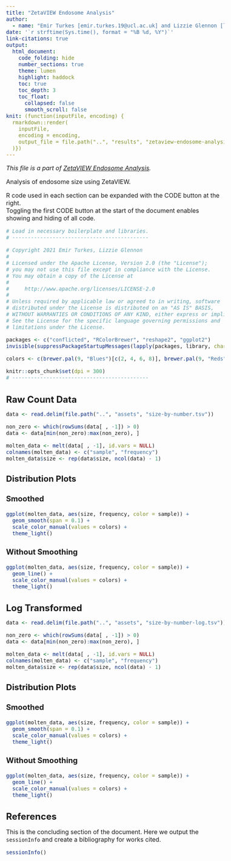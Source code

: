 ```yaml
---
title: "ZetaVIEW Endosome Analysis"
author:
  - name: "Emir Turkes [emir.turkes.19@ucl.ac.uk] and Lizzie Glennon [lizzie.glennon@ucl.ac.uk]"
date: '`r strftime(Sys.time(), format = "%B %d, %Y")`'
link-citations: true
output:
  html_document:
    code_folding: hide
    number_sections: true
    theme: lumen
    highlight: haddock
    toc: true
    toc_depth: 3
    toc_float:
      collapsed: false
      smooth_scroll: false
knit: (function(inputFile, encoding) {
  rmarkdown::render(
    inputFile,
    encoding = encoding,
    output_file = file.path("..", "results", "zetaview-endosome-analysis.html")
  )})
---
```


<style type="text/css">
body {font-size: 16px;}
h1.title {font-size: 35px;}
h1 {font-size: 24px;}
h2 {font-size: 22px;}
h3 {font-size: 20px;}
.toc-content {padding-left: 0px; padding-right: 0px;}
div.tocify {width: 100%;}
.tocify-subheader .tocify-item {font-size: 0.95em; padding-left: 25px; text-indent: 0;}
.tocify-subheader .tocify-subheader .tocify-item {
  font-size: 0.95em; padding-left: 35px; text-indent: 0;
}
div.main-container {max-width: none; width: 100%;}
</style>

*This file is a part of [ZetaVIEW Endosome Analysis](https://github.com/eturkes/zetaview-endosome-analysis).*

Analysis of endosome size using ZetaVIEW.

R code used in each section can be expanded with the CODE button at the right.  
Toggling the first CODE button at the start of the document enables showing and hiding of all code.

```r
# Load in necessary boilerplate and libraries.
# --------------------------------------------

# Copyright 2021 Emir Turkes, Lizzie Glennon
# 
# Licensed under the Apache License, Version 2.0 (the "License");
# you may not use this file except in compliance with the License.
# You may obtain a copy of the License at
# 
#     http://www.apache.org/licenses/LICENSE-2.0
# 
# Unless required by applicable law or agreed to in writing, software
# distributed under the License is distributed on an "AS IS" BASIS,
# WITHOUT WARRANTIES OR CONDITIONS OF ANY KIND, either express or implied.
# See the License for the specific language governing permissions and
# limitations under the License.

packages <- c("conflicted", "RColorBrewer", "reshape2", "ggplot2")
invisible(suppressPackageStartupMessages(lapply(packages, library, character.only = TRUE)))

colors <- c(brewer.pal(9, "Blues")[c(2, 4, 6, 8)], brewer.pal(9, "Reds")[c(2, 4, 6, 8)])

knitr::opts_chunk$set(dpi = 300)
# --------------------------------------------
```

# Raw Count Data

```r
data <- read.delim(file.path("..", "assets", "size-by-number.tsv"))

non_zero <- which(rowSums(data[ , -1]) > 0)
data <- data[min(non_zero):max(non_zero), ]

molten_data <- melt(data[ , -1], id.vars = NULL)
colnames(molten_data) <- c("sample", "frequency")
molten_data$size <- rep(data$size, ncol(data) - 1)
```

## Distribution Plots

### Smoothed

```r
ggplot(molten_data, aes(size, frequency, color = sample)) +
  geom_smooth(span = 0.1) +
  scale_color_manual(values = colors) +
  theme_light()
```

### Without Smoothing

```r
ggplot(molten_data, aes(size, frequency, color = sample)) +
  geom_line() +
  scale_color_manual(values = colors) +
  theme_light()
```

# Log Transformed

```r
data <- read.delim(file.path("..", "assets", "size-by-number-log.tsv"))

non_zero <- which(rowSums(data[ , -1]) > 0)
data <- data[min(non_zero):max(non_zero), ]

molten_data <- melt(data[ , -1], id.vars = NULL)
colnames(molten_data) <- c("sample", "frequency")
molten_data$size <- rep(data$size, ncol(data) - 1)
```

## Distribution Plots

### Smoothed

```r
ggplot(molten_data, aes(size, frequency, color = sample)) +
  geom_smooth(span = 0.1) +
  scale_color_manual(values = colors) +
  theme_light()
```

### Without Smoothing

```r
ggplot(molten_data, aes(size, frequency, color = sample)) +
  geom_line() +
  scale_color_manual(values = colors) +
  theme_light()
```

# References

This is the concluding section of the document.
Here we output the `sessionInfo` and create a bibliography for works cited.

```r
sessionInfo()
```

